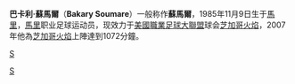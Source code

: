 {{Football player infobox
| playername= 蘇馬爾
| fullname = Bakary Soumare
| nickname = 
| image = [[File:Bakary_Soumare_cropped.jpg|240px]]
| dateofbirth = {{birth date and age|1985|11|9}}
| cityofbirth =  
| countryofbirth = [[馬里|馬里]]
| height = {{height|ft=6|in=4}}
| currentclub  = 芝加哥火焰
| clubnumber = 4
| position = [[中場|中場]]
| youthyears = 2005–2007
| youthclubs = [[弗吉尼亚大学骑士队|弗吉尼亞]]
| years = 2007–
| clubs = [[芝加哥火焰|芝加哥火焰]]
| caps(goals) = 34 (0)
| nationalyears = 
| nationalteam = 
| nationalcaps(goals) = 
| pcupdate = 21 March 2007
| ntupdate = 21 March 2007
}}'''巴卡利·蘇馬爾'''（'''Bakary Soumare'''）一般称作'''蘇馬爾'''，1985年11月9日生于[[馬里|馬里]]，[[馬里|馬里]]职业足球运动员，现效力于[[美國職業足球大聯盟|美國職業足球大聯盟]]球会[[芝加哥火焰|芝加哥火焰]]，2007年他為[[芝加哥火焰|芝加哥火焰]]上陣達到1072分鐘。


[[Category:马里足球运动员|S]]
[[category:1985年出生|S]]